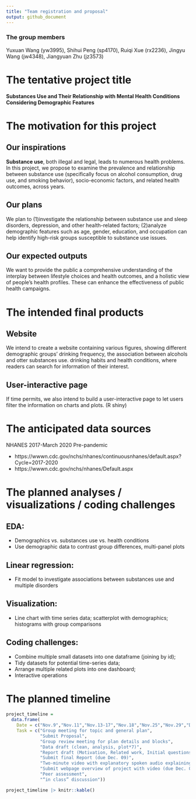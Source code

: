 ```yaml
---
title: "Team registration and proposal"
output: github_document
---
```

### The group members

Yuxuan Wang (yw3995), Shihui Peng (sp4170), Ruiqi Xue (rx2236), Jingyu Wang (jw4348), Jiangyuan Zhu (jz3573) 

# The tentative project title

**Substances Use and Their Relationship with Mental Health Conditions Considering  Demographic Features**

# The motivation for this project

## Our inspirations
  **Substance use**, both illegal and legal, leads to numerous health problems. In this project, we propose to examine the prevalence and relationship between substance use (specifically focus on alcohol consumption, drug use, and smoking behavior), socio-economic factors, and related health outcomes, across years.

## Our plans
  We plan to (1)investigate the relationship between substance use and sleep disorders, depression, and other health-related factors; (2)analyze demographic features such as age, gender, education, and occupation can help identify high-risk groups susceptible to substance use issues. 
  
## Our expected outputs
  We want to provide the public a comprehensive understanding of the interplay between lifestyle choices and health outcomes, and a holistic view of people's health profiles. These can enhance the effectiveness of public health campaigns.

# The intended final products

## Website

We intend to create a website containing various figures, showing different demographic groups' drinking frequency, the association between alcohols and otter substances use. drinking habits and health conditions, where readers can search for information of their interest. 

## User-interactive page

If time permits, we also intend to build a user-interactive page to let users filter the information on charts and plots. (R shiny)

# The anticipated data sources

NHANES 2017-March 2020 Pre-pandemic 

* https://wwwn.cdc.gov/nchs/nhanes/continuousnhanes/default.aspx?Cycle=2017-2020
* https://wwwn.cdc.gov/nchs/nhanes/Default.aspx

# The planned analyses / visualizations / coding challenges

## EDA:
* Demographics vs. substances use vs. health conditions
* Use demographic data to contrast group differences, multi-panel plots

## Linear regression:
* Fit model to investigate associations between substances use and multiple disorders
	
## Visualization:
* Line chart with time series data; scatterplot with demographics; histograms with     group comparisons

## Coding challenges: 
* Combine multiple small datasets into one dataframe (joining by id);
* Tidy datasets for potential time-series data;
* Arrange multiple related plots into one dashboard;
* Interactive operations

# The planned timeline

```r
project_timeline =
  data.frame(
    Date = c("Nov.9","Nov.11","Nov.13-17","Nov.18","Nov.25","Nov.29","Dec.2","Dec.6","Dec.9","Dec.14"),
    Task = c("Group meeting for topic and general plan", 
             "Submit Proposal",
             "Group review meeting for plan details and blocks",
             "Data draft (clean, analysis, plot*7)",
             "Report draft (Motivation, Related work, Initial questions, Data, Exploratory analysis, Additional analysis, Discussion)",
             "Submit final Report (due Dec. 09)",
             "Two-minute video with explanatory spoken audio explaining",
             "Submit webpage overview of project with video (due Dec. 09)",
             "Peer assessment",
             "“in class” discussion"))

project_timeline |> knitr::kable()
```

